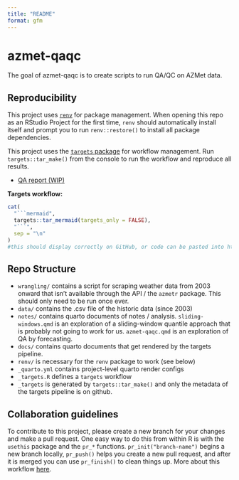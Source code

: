 ```yaml
---
title: "README"
format: gfm
---
```

<!-- README.md is generated from README.qmd. Please edit that file -->

# azmet-qaqc

<!-- badges: start -->
<!-- badges: end -->

The goal of azmet-qaqc is to create scripts to run QA/QC on AZMet data.

## Reproducibility

This project uses [`renv`](https://rstudio.github.io/renv/articles/renv.html) for package management. When opening this repo as an RStudio Project for the first time, `renv` should automatically install itself and prompt you to run `renv::restore()` to install all package dependencies.

This project uses the [`targets` package](https://docs.ropensci.org/targets/) for workflow management. Run `targets::tar_make()` from the console to run the workflow and reproduce all results.

- [QA report (WIP)](https://viz.datascience.arizona.edu/azmet-qaqc/docs/QA-report.html)

**Targets workflow:**

```r
cat(
  "```mermaid",
  targets::tar_mermaid(targets_only = FALSE),
  "```",
  sep = "\n"
)
#this should display correctly on GitHub, or code can be pasted into https://mermaid.live
```


## Repo Structure

- `wrangling/` contains a script for scraping weather data from 2003 onward that isn't available through the API / the `azmetr` package. This should only need to be run once ever.
- `data/` contains the .csv file of the historic data (since 2003)
- `notes/` contains quarto documents of notes / analysis.  `sliding-windows.qmd` is an exploration of a sliding-window quantile approach that is probably not going to work for us.  `azmet-qaqc.qmd` is an exploration of QA by forecasting.
- `docs/` contains quarto documents that get rendered by the targets pipeline.
- `renv/` is necessary for the `renv` package to work (see below)
- `_quarto.yml` contains project-level quarto render configs
- `_targets.R` defines a `targets` workflow
- `_targets` is generated by `targets::tar_make()` and only the metadata of the targets pipeline is on github.


## Collaboration guidelines

To contribute to this project, please create a new branch for your changes and make a pull request. One easy way to do this from within R is with the `usethis` package and the `pr_*` functions. `pr_init("branch-name")` begins a new branch locally, `pr_push()` helps you create a new pull request, and after it is merged you can use `pr_finish()` to clean things up. More about this workflow [here](https://usethis.r-lib.org/articles/pr-functions.html).